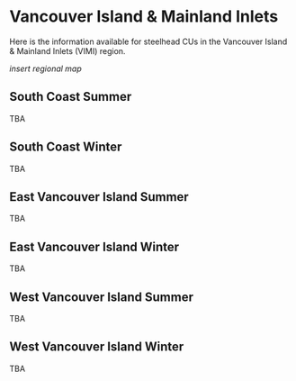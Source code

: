 # Vancouver Island & Mainland Inlets {#vimi}

Here is the information available for steelhead CUs in the Vancouver Island & Mainland Inlets (VIMI) region.

_insert regional map_

## South Coast Summer 

TBA

## South Coast Winter

TBA 

## East Vancouver Island Summer

TBA

## East Vancouver Island Winter

TBA

## West Vancouver Island Summer

TBA

## West Vancouver Island Winter 

TBA 



